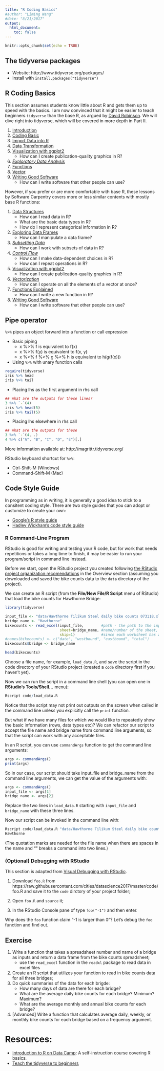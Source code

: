 ```yaml
---
title: "R Coding Basics"
#author: "Liming Wang"
#date: "8/21/2017"
output: 
  html_document:
    toc: false
---
```


```r
knitr::opts_chunk$set(echo = TRUE)
```

## The tidyverse packages
- Website: http://www.tidyverse.org/packages/
- Install with `install.packages("tidyverse")`

## R Coding Basics

This section assumes students know little about R and gets them up to speed with the basics. I am now convinced that it might be easier to teach beginners `tidyverse` than the base R, as argued by [David Robinson](http://varianceexplained.org/r/teach-tidyverse/). We will dive right into tidyverse, which will be covered in more depth in Part II.

1. [Introduction](http://r4ds.had.co.nz/explore-intro.html)
1. [Coding Basic](http://r4ds.had.co.nz/workflow-basics.html)
1. [Import Data into R](http://r4ds.had.co.nz/data-import.html)
1. [Data Transformation](http://r4ds.had.co.nz/transform.html)
1. [Visualization with ggplot2](http://swcarpentry.github.io/r-novice-gapminder/08-plot-ggplot2/)
    - How can I create publication-quality graphics in R?
1. *[Exploratory Data Analysis](http://r4ds.had.co.nz/exploratory-data-analysis.html)*
1. [Functions](http://r4ds.had.co.nz/functions.html)
1. [Vector](http://r4ds.had.co.nz/vectors.html)
1. [Writing Good Software](http://swcarpentry.github.io/r-novice-gapminder/16-wrap-up/)
    - How can I write software that other people can use?
 

However, if you prefer or are more comfortable with base R, these lessons by Software Carpentry covers more or less similar contents with mostly base R  functions:

1. [Data Structures](http://swcarpentry.github.io/r-novice-gapminder/04-data-structures-part1/)
    - How can I read data in R?
    - What are the basic data types in R?
    - How do I represent categorical information in R?
1. [Exploring Data Frames](http://swcarpentry.github.io/r-novice-gapminder/05-data-structures-part2/)
    - How can I manipulate a data frame?
1. *[Subsetting Data](http://swcarpentry.github.io/r-novice-gapminder/06-data-subsetting/)*
    - How can I work with subsets of data in R?
1. *[Control Flow](http://swcarpentry.github.io/r-novice-gapminder/07-control-flow/)*
    - How can I make data-dependent choices in R?
    - How can I repeat operations in R?
1. [Visualization with ggplot2](http://swcarpentry.github.io/r-novice-gapminder/08-plot-ggplot2/)
    - How can I create publication-quality graphics in R?
1. *[Vectorization](http://swcarpentry.github.io/r-novice-gapminder/09-vectorization/)*
    - How can I operate on all the elements of a vector at once?
1. [Functions Explained](http://swcarpentry.github.io/r-novice-gapminder/10-functions/)
    - How can I write a new function in R?
1. [Writing Good Software](http://swcarpentry.github.io/r-novice-gapminder/16-wrap-up/)
    - How can I write software that other people can use?

## Pipe operator
`%>%` pipes an object forward into a function or call expression

- Basic piping
    - x %>% f is equivalent to f(x)
    - x %>% f(y) is equivalent to f(x, y)
    - x %>% f %>% g %>% h is equivalent to h(g(f(x)))

- Using `%>%` with unary function calls
```r
require(tidyverse)
iris %>% head
iris %>% tail
```

- Placing lhs as the first argument in rhs call
```r
## What are the outputs for these lines?
3 %>% `-`(4)
iris %>% head(5)
iris %>% tail(5)
```

- Placing lhs elsewhere in rhs call
```r
## What are the outputs for these
3 %>% `-`(4, .)
4 %>% c("A", "B", "C", "D", "E")[.]
```

More information available at: http://magrittr.tidyverse.org/

RStudio keyboard shortcut for `%>%`:

- Ctrl-Shift-M (Windows)
- Command-Shift-M (Mac)

## Code Style Guide

In programming as in writing, it is generally a good idea to stick to a consitent coding style. There are two style guides that you can adopt or customize to create your own:

- [Google's R style guide](https://google.github.io/styleguide/Rguide.xml)
- [Hadley Wickham's code style guide](http://adv-r.had.co.nz/Style.html)

### R Command-Line Program

RStudio is good for writing and testing your R code, but for work that needs repetitions or takes a long time to finish, it may be easier to run your program/script in command line instead. 

Before we start, open the RStudio project you created following [the RStudio project organization recomendations](#rstudio-project) in the Overview section (assuming you downloaded and saved the bike counts data to the `data` directory of the project).

We can create an R script (from the **File/New File/R Script** menu of RStudio) that load the bike counts for Hawthorne Bridge:

```r
library(tidyverse)

input_file <- "data/Hawthorne Tilikum Steel daily bike counts 073118.xlsx"
bridge_name <- "Hawthorne"
bikecounts <- read_excel(input_file,        #path - the path to the input excel file
                         sheet=bridge_name, #name/number of the sheet, it uses name of the bridge
                         skip=1)            #since each worksheet has a two-row header, skip the first row
#names(bikecounts) <- c("date", "westbound", "eastbound", "total")
bikecounts$bridge <- bridge_name

head(bikecounts)
```

Choose a file name, for example, `load_data.R`, and save the script in the code directory of your RStudio project (created a `code` directory first if you haven't yet).

Now we can run the script in a command line shell (you can open one in **RStudio's Tools/Shell...** menu):
```r
Rscript code/load_data.R
```

Notice that the script may not print out outputs on the screen when called in the command line unless you explicitly call the `print` function.

But what if we have many files for which we would like to repeatedly show the basic information (rows, data types etc)? We can refactor our script to accept the file name and bridge name from command line arguments, so that the script can work with any acceptable files.

In an R script, you can use `commandArgs` function to get the command line arguments:

```r
args <- commandArgs()
print(args)
```

So in our case, our script should take input_file and bridge_name from the command line arguments, we can get the value of the arguments with:

```r
args <- commandArgs()
input_file <- args[1]
bridge_name <- args[2]
```

Replace the two lines in `load_data.R` starting with `input_file` and `bridge_name` with these three lines.

Now our script can be invoked in the command line with:
```r
Rscript code/load_data.R "data/Hawthorne Tilikum Steel daily bike counts 073118.xlsx" \
Hawthorne
```

(The quotation marks are needed for the file name when there are spaces in the name and "\" breaks a command into two lines.)


### (Optional) Debugging with RStudio

This section is adapted from [Visual Debugging with RStudio](http://www.milanor.net/blog/visual-debugging-with-rstudio/).

1. Download `foo.R` from https://raw.githubusercontent.com/cities/datascience2017/master/code/foo.R and save it to the `code` dirctory of your project folder;

1. Open `foo.R` and `source` it;
1. In the RStudio Console pane of type `foo("-1")` and then enter.

Why does the `foo` function claim "-1 is larger than 0"? Let's debug the `foo` function and find out.

## Exercise
1. Write a function that takes a spreadsheet number and name of a bridge as inputs and return a data frame from the bike counts spreadsheet;
    - use the `read_excel` function in the `readxl` package to read data in excel files
2. Create an R script that utilizes your function to read in bike counts data for all three bridges;
3. Do quick summaries of the data for each brigde:
    - How many days of data are there for each bridge?
    - What are the average daily bike counts for each bridge? Minimum? Maximum?
    - What are the average monthly and annual bike counts for each bridge?
4. [Advanced] Write a function that calculates average daily, weekly, or monthly bike counts for each bridge based on a frequency argument.

# Resources:
- [Introduction to R on Data Camp](https://campus.datacamp.com/courses/free-introduction-to-r/chapter-1-intro-to-basics-1?ex=1): A self-instruction course covering R basics.
- [Teach the tidyverse to beginners](http://varianceexplained.org/r/teach-tidyverse/)
